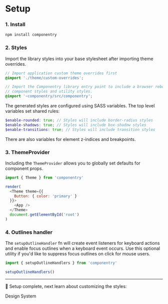 # Setup

### 1. Install

```sh
npm install componentry
```

### 2. Styles

Import the library styles into your base stylesheet after importing theme overrides.

```scss
// Import application custom theme overrides first
@import './theme/custom-overrides';

// Import the Componentry library entry point to include a browser reboot,
// component styles and utility styles.
@import '~componentry/src/componentry';
```

The generated styles are configured using SASS variables. The top level variables set
shared rules:

```scss
$enable-rounded: true; // Styles will include border-radius styles
$enable-shadows: true; // Styles will include box-shadow styles
$enable-transitions: true; // Styles will include transition styles
```

There are also variables for element z-indices and breakpoints.

### 3. ThemeProvider

Including the `ThemeProvider` allows you to globally set defaults for component props.

```javascript
import { Theme } from 'componentry'

render(
  <Theme theme={{
    Button: { color: 'primary' }
  }}>
    <App />
  </Theme>
  document.getElementById('root')
)
```

### 4. Outlines handler

The `setupOutlineHandler` fn will create event listeners for keyboard actions and enable
focus outlines when a keyboard event occurs. Use this optional utility if you'd like to
suppress focus outlines on click for mouse users.

```javascript
import { setupOutlineHandlers } from 'componentry'

setupOutlineHandlers()
```

---

🎉 Setup complete, next learn about customizing the styles:

<Anchor to='/design-system'>Design System</Anchor>
